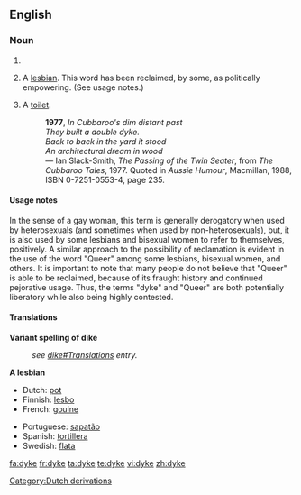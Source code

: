 {{see|dike}}
==English==

===Noun===
{{en-noun}}

# {{alternative spelling of|[[dike]]}}
# {{context|slang|pejorative}} A [[lesbian]].  This word has been reclaimed, by some, as politically empowering. (See usage notes.)
# {{AU}} {{slang}} A [[toilet]].
#: '''1977''', ''In Cubbaroo's dim distant past <br> They built a double dyke. <br> Back to back in the yard it stood <br> An architectural dream in wood'' <br> &mdash; Ian Slack-Smith, ''The Passing of the Twin Seater'', from ''The Cubbaroo Tales'', 1977.  Quoted in ''Aussie Humour'', Macmillan, 1988, ISBN 0-7251-0553-4, page 235.

====Usage notes====
In the sense of a gay woman, this term is generally derogatory when used by heterosexuals (and sometimes when used by non-heterosexuals), but, it is also used by some lesbians and bisexual women to refer to themselves, positively.  A similar approach to the possibility of reclamation is evident in the use of the word "Queer" among some lesbians, bisexual women, and others.  It is important to note that many people do not believe that "Queer" is able to be reclaimed, because of its fraught history and continued pejorative usage.  Thus, the terms "dyke" and "Queer" are both potentially liberatory while also being highly contested.

====Translations====
'''Variant spelling of dike'''
:''see [[dike#Translations]] entry.''

'''A lesbian'''
{{trans-top|A lesbian}}
*Dutch: [[pot]] {{f}}
*Finnish: [[lesbo]]
*French: [[gouine]] {{f}}
{{trans-mid}}
*Portuguese: [[sapatão]] {{m}}
*Spanish: [[tortillera]] {{f}}
*Swedish: [[flata]] {{c}}
{{trans-bottom}}

[[Category:Dutch derivations]]

[[fa:dyke]]
[[fr:dyke]]
[[ta:dyke]]
[[te:dyke]]
[[vi:dyke]]
[[zh:dyke]]